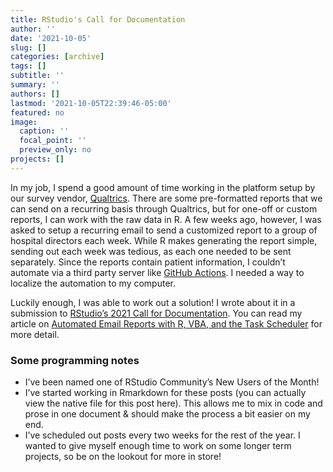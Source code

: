 ```yaml
---
title: RStudio's Call for Documentation
author: ''
date: '2021-10-05'
slug: []
categories: [archive]
tags: []
subtitle: ''
summary: ''
authors: []
lastmod: '2021-10-05T22:39:46-05:00'
featured: no
image:
  caption: ''
  focal_point: ''
  preview_only: no
projects: []
---
```


In my job, I spend a good amount of time working in the platform setup by our survey vendor, [Qualtrics](https://www.qualtrics.com/). There are some pre-formatted reports that we can send on a recurring basis through Qualtrics, but for one-off or custom reports, I can work with the raw data in R. A few weeks ago, however, I was asked to setup a recurring email to send a customized report to a group of hospital directors each week. While R makes generating the report simple, sending out each week was tedious, as each one needed to be sent separately. Since the reports contain patient information, I couldn't automate via a third party server like [GitHub Actions](https://github.com/features/actions). I needed a way to localize the automation to my computer.

Luckily enough, I was able to work out a solution! I wrote about it in a submission to [RStudio's 2021 Call for Documentation](https://community.rstudio.com/t/r-views-call-for-documentation-announcement/110579). You can read my article on [Automated Email Reports with R, VBA, and the Task Scheduler](https://community.rstudio.com/t/automated-email-reports-with-r-vba-and-the-task-scheduler-r-views-submission/115807/5) for more detail.

### Some programming notes

* I've been named one of RStudio Community's New Users of the Month!
* I've started working in Rmarkdown for these posts (you can actually view the native file for this post here). This allows me to mix in code and prose in one document & should make the process a bit easier on my end.
* I've scheduled out posts every two weeks for the rest of the year. I wanted to give myself enough time to work on some longer term projects, so be on the lookout for more in store!
